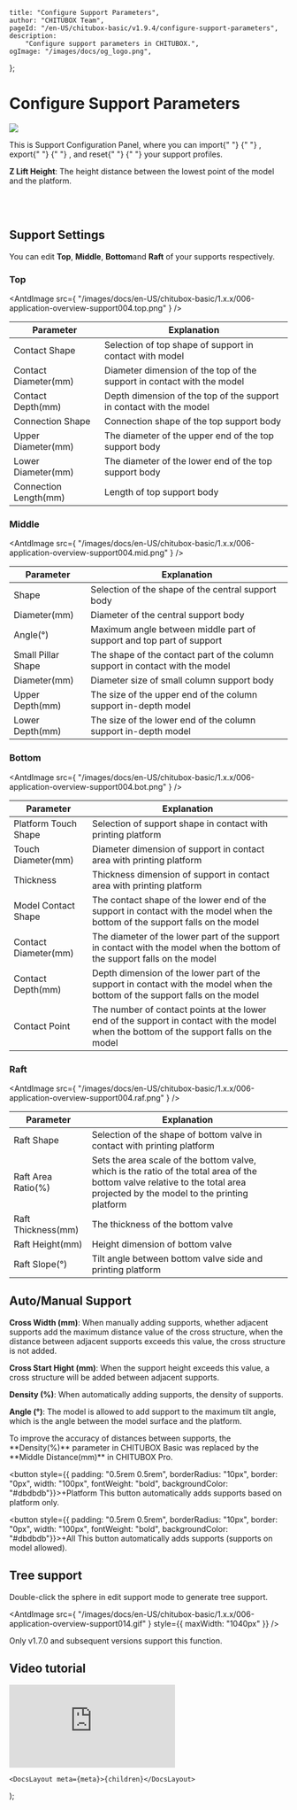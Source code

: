
	title: "Configure Support Parameters",
	author: "CHITUBOX Team",
	pageId: "/en-US/chitubox-basic/v1.9.4/configure-support-parameters",
	description:
		"Configure support parameters in CHITUBOX.",
	ogImage: "/images/docs/og_logo.png",
};

# Configure Support Parameters

<div style={{ width: "100%", overflow: "auto" }}>
	<img
		src={
			"/images/docs/en-US/chitubox-basic/1.x.x/006-application-overview-support004.png"
		}
		style={{ float: "right", paddingLeft: "1em", maxWidth: "50%" }}
	/>
	<p>
		This is Support Configuration Panel, where you can import{" "}
		<AntdImage
			src={
				"/images/docs/en-US/chitubox-basic/1.x.x/006-application-overview-support008.png"
			}
		/>{" "}
		, export{" "}
		<AntdImage
			src={
				"/images/docs/en-US/chitubox-basic/1.x.x/006-application-overview-support009.png"
			}
		/>{" "}
		, and reset{" "}
		<AntdImage
			src={
				"/images/docs/en-US/chitubox-basic/1.x.x/006-application-overview-support007.png"
			}
		/>{" "}
		your support profiles.
	</p>
	<p>
		<b>Z Lift Height</b>: The height distance between the lowest point of
		the model and the platform. <br />
	</p>
	<br />
	<AntdImage
		src={
			"/images/docs/en-US/chitubox-basic/1.x.x/gif/009-z-lift-height.gif"
		}
		style={{ maxWidth: "200px" }}
	/>
	<br />
</div>

## Support Settings

You can edit <b>Top</b>, <b>Middle</b>, <b>Bottom</b>and <b>Raft</b> of your supports respectively.

### Top

<AntdImage
	src={
		"/images/docs/en-US/chitubox-basic/1.x.x/006-application-overview-support004.top.png"
	}
/>

| Parameter             | Explanation                                                            |
| --------------------- | ---------------------------------------------------------------------- |
| Contact Shape         | Selection of top shape of support in contact with model                |
| Contact Diameter(mm)  | Diameter dimension of the top of the support in contact with the model |
| Contact Depth(mm)     | Depth dimension of the top of the support in contact with the model    |
| Connection Shape      | Connection shape of the top support body                               |
| Upper Diameter(mm)    | The diameter of the upper end of the top support body                  |
| Lower Diameter(mm)    | The diameter of the lower end of the top support body                  |
| Connection Length(mm) | Length of top support body                                             |

### Middle

<AntdImage
	src={
		"/images/docs/en-US/chitubox-basic/1.x.x/006-application-overview-support004.mid.png"
	}
/>

| Parameter          | Explanation                                                                   |
| ------------------ | ----------------------------------------------------------------------------- |
| Shape              | Selection of the shape of the central support body                            |
| Diameter(mm)       | Diameter of the central support body                                          |
| Angle(°)           | Maximum angle between middle part of support and top part of support          |
| Small Pillar Shape | The shape of the contact part of the column support in contact with the model |
| Diameter(mm)       | Diameter size of small column support body                                    |
| Upper Depth(mm)    | The size of the upper end of the column support in-depth model                |
| Lower Depth(mm)    | The size of the lower end of the column support in-depth model                |

### Bottom

<AntdImage
	src={
		"/images/docs/en-US/chitubox-basic/1.x.x/006-application-overview-support004.bot.png"
	}
/>

| Parameter            | Explanation                                                                                                                              |
| -------------------- | ---------------------------------------------------------------------------------------------------------------------------------------- |
| Platform Touch Shape | Selection of support shape in contact with printing platform                                                                             |
| Touch Diameter(mm)   | Diameter dimension of support in contact area with printing platform                                                                     |
| Thickness            | Thickness dimension of support in contact area with printing platform                                                                    |
| Model Contact Shape  | The contact shape of the lower end of the support in contact with the model when the bottom of the support falls on the model            |
| Contact Diameter(mm) | The diameter of the lower part of the support in contact with the model when the bottom of the support falls on the model                |
| Contact Depth(mm)    | Depth dimension of the lower part of the support in contact with the model when the bottom of the support falls on the model             |
| Contact Point        | The number of contact points at the lower end of the support in contact with the model when the bottom of the support falls on the model |

### Raft

<AntdImage
	src={
		"/images/docs/en-US/chitubox-basic/1.x.x/006-application-overview-support004.raf.png"
	}
/>

| Parameter          | Explanation                                                                                                                                                                  |
| ------------------ | ---------------------------------------------------------------------------------------------------------------------------------------------------------------------------- |
| Raft Shape         | Selection of the shape of bottom valve in contact with printing platform                                                                                                     |
| Raft Area Ratio(%) | Sets the area scale of the bottom valve, which is the ratio of the total area of the bottom valve relative to the total area projected by the model to the printing platform |
| Raft Thickness(mm) | The thickness of the bottom valve                                                                                                                                            |
| Raft Height(mm)    | Height dimension of bottom valve                                                                                                                                             |
| Raft Slope(°)      | Tilt angle between bottom valve side and printing platform                                                                                                                   |

## Auto/Manual Support

**Cross Width (mm)**: When manually adding supports, whether adjacent
supports add the maximum distance value of the cross structure, when the
distance between adjacent supports exceeds this value, the cross structure
is not added.

<ImageContainer>
	<AntdImage
		src={"/images/docs/en-US/chitubox-basic/1.x.x/gif/41Cross Width.gif"}
		style={{ maxWidth: "200px" }}
	/>
</ImageContainer>

**Cross Start Hight (mm)**: When the support height exceeds this value, a
cross structure will be added between adjacent supports.

<ImageContainer>
	<AntdImage
		src={
			"/images/docs/en-US/chitubox-basic/1.x.x/gif/18Staggered starting height.gif"
		}
		style={{ maxWidth: "200px" }}
	/>
</ImageContainer>

**Density (%)**: When automatically adding supports, the density of supports.

<ImageContainer>
	<AntdImage
		src={"/images/docs/en-US/chitubox-basic/1.x.x/gif/19density.gif"}
		style={{ maxWidth: "200px" }}
	/>
</ImageContainer>

**Angle (°)**: The model is allowed to add support to the maximum tilt
angle, which is the angle between the model surface and the platform.

<ImageContainer>
	<AntdImage
		src={"/images/docs/en-US/chitubox-basic/1.x.x/gif/020angle.gif"}
		style={{ maxWidth: "200px" }}
	/>
</ImageContainer>

<Admonition type="note">
	To improve the accuracy of distances between supports, the **Density(%)** parameter in CHITUBOX Basic was replaced by the **Middle Distance(mm)** in CHITUBOX Pro.
</Admonition>

<button style={{ padding: "0.5rem 0.5rem", borderRadius: "10px", border: "0px", width: "100px", fontWeight: "bold", backgroundColor: "#dbdbdb"}}><span>+Platform</span></button> This button automatically adds supports based on platform only.

<button style={{ padding: "0.5rem 0.5rem", borderRadius: "10px", border: "0px", width: "100px", fontWeight: "bold", backgroundColor: "#dbdbdb"}}><span>+All</span></button> This button automatically adds supports (supports on model allowed).

<ImageContainer>
	<ImageComparison
		img1Src={
			"/images/docs/en-US/chitubox-basic/1.x.x/006-application-overview-support011.png"
		}
		text1={"+Platform"}
		img2Src={
			"/images/docs/en-US/chitubox-basic/1.x.x/006-application-overview-support012.png"
		}
		text2={"+All"}
	/>
</ImageContainer>

## Tree support

Double-click the sphere in edit support mode to generate tree support.

<ImageContainer>
	<AntdImage
		src={
			"/images/docs/en-US/chitubox-basic/1.x.x/006-application-overview-support013.png"
		}
		style={{ maxWidth: "1040px" }}
	/>
</ImageContainer>

<AntdImage
	src={
		"/images/docs/en-US/chitubox-basic/1.x.x/006-application-overview-support014.gif"
	}
	style={{ maxWidth: "1040px" }}
/>

<Admonition type="note">
	Only v1.7.0 and subsequent versions support this function.
</Admonition>

## Video tutorial

<YouTubeVideoContainer>
	<iframe
		src="https://www.youtube.com/embed/PO6vf6duepg"
		scrolling="no"
		border="0"
		frameborder="no"
		framespacing="0"
		allowfullscreen="true"
	></iframe>
</YouTubeVideoContainer>

	<DocsLayout meta={meta}>{children}</DocsLayout>
);
